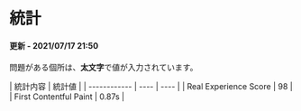 # 統計
#### 更新 - 2021/07/17 21:50

問題がある個所は、**太文字**で値が入力されています。

| 統計内容     | 統計値 | 
| ------------ | ---- | ---- | 
| Real Experience Score | 98  |
| First Contentful Paint | 0.87s |

